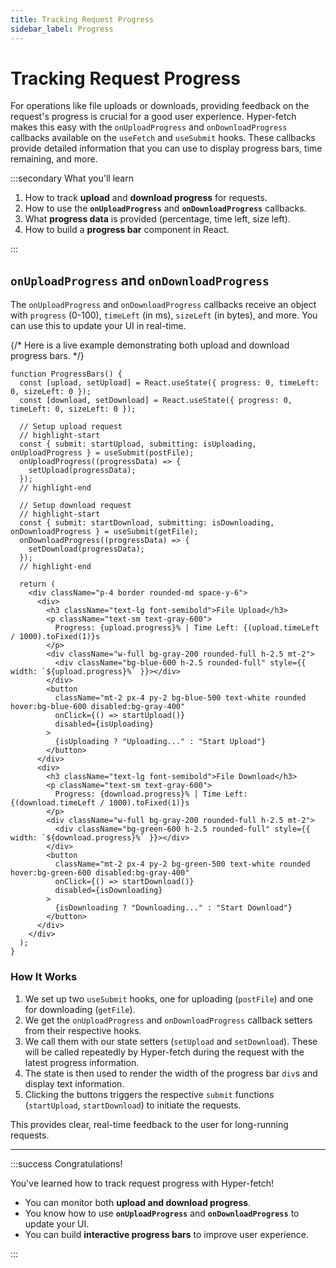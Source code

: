 ```yaml
---
title: Tracking Request Progress
sidebar_label: Progress
---
```


# Tracking Request Progress

For operations like file uploads or downloads, providing feedback on the request's progress is crucial for a good user
experience. Hyper-fetch makes this easy with the `onUploadProgress` and `onDownloadProgress` callbacks available on the
`useFetch` and `useSubmit` hooks. These callbacks provide detailed information that you can use to display progress
bars, time remaining, and more.

:::secondary What you'll learn

1.  How to track **upload** and **download progress** for requests.
2.  How to use the **`onUploadProgress`** and **`onDownloadProgress`** callbacks.
3.  What **progress data** is provided (percentage, time left, size left).
4.  How to build a **progress bar** component in React.

:::

## `onUploadProgress` and `onDownloadProgress`

The `onUploadProgress` and `onDownloadProgress` callbacks receive an object with `progress` (0-100), `timeLeft` (in ms),
`sizeLeft` (in bytes), and more. You can use this to update your UI in real-time.

{/* Here is a live example demonstrating both upload and download progress bars. */}

```tsx
function ProgressBars() {
  const [upload, setUpload] = React.useState({ progress: 0, timeLeft: 0, sizeLeft: 0 });
  const [download, setDownload] = React.useState({ progress: 0, timeLeft: 0, sizeLeft: 0 });

  // Setup upload request
  // highlight-start
  const { submit: startUpload, submitting: isUploading, onUploadProgress } = useSubmit(postFile);
  onUploadProgress((progressData) => {
    setUpload(progressData);
  });
  // highlight-end

  // Setup download request
  // highlight-start
  const { submit: startDownload, submitting: isDownloading, onDownloadProgress } = useSubmit(getFile);
  onDownloadProgress((progressData) => {
    setDownload(progressData);
  });
  // highlight-end

  return (
    <div className="p-4 border rounded-md space-y-6">
      <div>
        <h3 className="text-lg font-semibold">File Upload</h3>
        <p className="text-sm text-gray-600">
          Progress: {upload.progress}% | Time Left: {(upload.timeLeft / 1000).toFixed(1)}s
        </p>
        <div className="w-full bg-gray-200 rounded-full h-2.5 mt-2">
          <div className="bg-blue-600 h-2.5 rounded-full" style={{ width: `${upload.progress}%` }}></div>
        </div>
        <button
          className="mt-2 px-4 py-2 bg-blue-500 text-white rounded hover:bg-blue-600 disabled:bg-gray-400"
          onClick={() => startUpload()}
          disabled={isUploading}
        >
          {isUploading ? "Uploading..." : "Start Upload"}
        </button>
      </div>
      <div>
        <h3 className="text-lg font-semibold">File Download</h3>
        <p className="text-sm text-gray-600">
          Progress: {download.progress}% | Time Left: {(download.timeLeft / 1000).toFixed(1)}s
        </p>
        <div className="w-full bg-gray-200 rounded-full h-2.5 mt-2">
          <div className="bg-green-600 h-2.5 rounded-full" style={{ width: `${download.progress}%` }}></div>
        </div>
        <button
          className="mt-2 px-4 py-2 bg-green-500 text-white rounded hover:bg-green-600 disabled:bg-gray-400"
          onClick={() => startDownload()}
          disabled={isDownloading}
        >
          {isDownloading ? "Downloading..." : "Start Download"}
        </button>
      </div>
    </div>
  );
}
```

### How It Works

1.  We set up two `useSubmit` hooks, one for uploading (`postFile`) and one for downloading (`getFile`).
2.  We get the `onUploadProgress` and `onDownloadProgress` callback setters from their respective hooks.
3.  We call them with our state setters (`setUpload` and `setDownload`). These will be called repeatedly by Hyper-fetch
    during the request with the latest progress information.
4.  The state is then used to render the width of the progress bar `div`s and display text information.
5.  Clicking the buttons triggers the respective `submit` functions (`startUpload`, `startDownload`) to initiate the
    requests.

This provides clear, real-time feedback to the user for long-running requests.

---

:::success Congratulations!

You've learned how to track request progress with Hyper-fetch!

- You can monitor both **upload and download progress**.
- You know how to use **`onUploadProgress`** and **`onDownloadProgress`** to update your UI.
- You can build **interactive progress bars** to improve user experience.

:::
